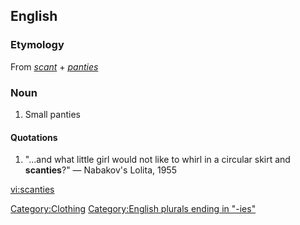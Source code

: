 ==English==

===Etymology===
From ''[[scant]]'' + ''[[panties]]''

===Noun===
{{en-noun|-}}

# Small panties

====Quotations====
#"...and what little girl would not like to whirl in a circular skirt and '''scanties'''?" &mdash; Nabakov's Lolita, 1955


[[Category:Clothing]]
[[Category:English plurals ending in "-ies"]]

[[vi:scanties]]